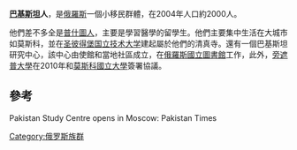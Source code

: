 '''[[巴基斯坦|巴基斯坦]]人'''，是[[俄羅斯|俄羅斯]]一個小移民群體，在2004年人口約2000人。

他們差不多全是[[普什圖人|普什圖人]]，主要是學習醫學的留學生。他們主要集中生活在大城市如莫斯科，並在[[圣彼得堡国立技术大学|圣彼得堡国立技术大学]]建起屬於他們的清真寺。還有一個巴基斯坦研究中心，該中心由使館和當地社區成立，在[[俄羅斯國立圖書館|俄羅斯國立圖書館]]工作，此外，[[旁遮普大學|旁遮普大學]]在2010年和[[莫斯科國立大學|莫斯科國立大學]]簽署協議。

==參考==
Pakistan Study Centre opens in Moscow: Pakistan Times

[[Category:俄罗斯族群|Category:俄罗斯族群]]
{{俄羅斯民族}}